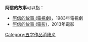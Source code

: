 
'''阿信的故事'''可以指：
* [[阿信的故事_(電視劇)|阿信的故事 (電視劇)]]，1983年電視劇
* [[阿信的故事_(電影)|阿信的故事 (電影)]]，2013年電影
{{disambig}}

[[Category:五字作品消歧义|Category:五字作品消歧义]]